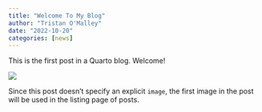 ```yaml
---
title: "Welcome To My Blog"
author: "Tristan O'Malley"
date: "2022-10-20"
categories: [news]
---
```


This is the first post in a Quarto blog. Welcome!

![](thumbnail.jpg)

Since this post doesn't specify an explicit `image`, the first image in the post will be used in the listing page of posts.
